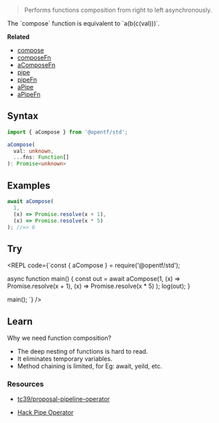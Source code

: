 
> Performs functions composition from right to left asynchronously.

<Callout type="default">
  The `compose` function is equivalent to `a(b(c(val)))`.
</Callout>

**Related**

- [compose](/Function/compose)
- [composeFn](/Function/composeFn)
- [aComposeFn](/Async/aComposeFn)
- [pipe](/Function/pipe)
- [pipeFn](/Function/pipeFn)
- [aPipe](/Async/aPipe)
- [aPipeFn](/Async/aPipeFn)

## Syntax

```ts
import { aCompose } from '@opentf/std';

aCompose(
  val: unknown,
  ...fns: Function[]
): Promise<unknown>
```

## Examples

```ts
await aCompose(
  1,
  (x) => Promise.resolve(x + 1),
  (x) => Promise.resolve(x * 5)
); //=> 6
```

## Try

<REPL code={`const { aCompose } = require('@opentf/std');

async function main() {
const out = await aCompose(1,
(x) => Promise.resolve(x + 1),
(x) => Promise.resolve(x \* 5)
);
log(out);
}

main();
`} />

## Learn

Why we need function composition?

- The deep nesting of functions is hard to read.
- It eliminates temporary variables.
- Method chaining is limited, for Eg: await, yeild, etc.

### Resources

- [tc39/proposal-pipeline-operator](https://github.com/tc39/proposal-pipeline-operator)

- [Hack Pipe Operator](https://docs.hhvm.com/hack/expressions-and-operators/pipe)
